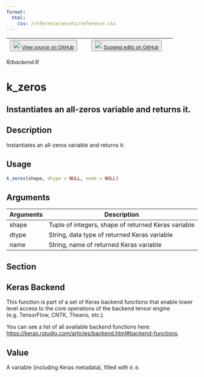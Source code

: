 ```yaml
---
format:
  html:
    css: /reference/assets/reference.css
---
```


| <button class="button"> ![](/reference/assets/GitHub-Mark-32px.png){width="20"} [View source on GitHub](https://github.com/rstudio/keras//blob/main/R/backend.R) </button> | <button class="button"> ![](/reference/assets/GitHub-Mark-32px.png){width="20"} [Suggest edits on GitHub](https://github.com/rstudio/keras//edit/main/R/backend.R) </button> |
|:------------------------------:|:--------------------------------------:|

*R/backend.R*

# k_zeros

## Instantiates an all-zeros variable and returns it.

## Description
Instantiates an all-zeros variable and returns it. 


## Usage
```r
k_zeros(shape, dtype = NULL, name = NULL) 
```

## Arguments
|Arguments|Description|
|---|---|
| shape | Tuple of integers, shape of returned Keras variable |
| dtype | String, data type of returned Keras variable |
| name | String, name of returned Keras variable |


## Section

## Keras Backend

This function is part of a set of Keras backend functions that enable lower level access to the core operations of the backend tensor engine (e.g. TensorFlow, CNTK, Theano, etc.). 

You can see a list of all available backend functions here: [https://keras.rstudio.com/articles/backend.html#backend-functions](https://keras.rstudio.com/articles/backend.html#backend-functions). 

## Value
A variable (including Keras metadata), filled with `0.0`. 




